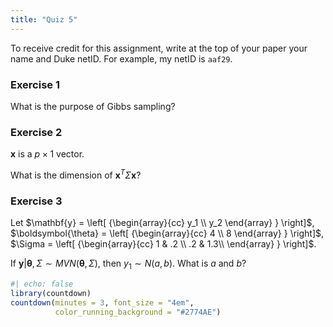 ```yaml
---
title: "Quiz 5"
---
```


To receive credit for this assignment, write at the top of your paper your name and Duke netID. For example, my netID is `aaf29`.

### Exercise 1

What is the purpose of Gibbs sampling?

### Exercise 2

$\mathbf{x}$ is a $p \times 1$ vector. 

What is the dimension of $\mathbf{x}^T \Sigma \mathbf{x}$?

### Exercise 3

Let $\mathbf{y} =  \left[ {\begin{array}{cc}
   y_1 \\
   y_2
  \end{array} } \right]$, 
  $\boldsymbol{\theta} =  \left[ {\begin{array}{cc}
   4 \\
   8
  \end{array} } \right]$, 
  $\Sigma =  \left[ {\begin{array}{cc}
   1 & .2 \\
   .2 & 1.3\\
  \end{array} } \right]$. 
  
  If $\mathbf{y} | \boldsymbol{\theta}, \Sigma \sim MVN(\boldsymbol{\theta}, \Sigma)$, then $y_1 \sim N(a, b)$. What is $a$ and $b$?

```r
#| echo: false
library(countdown)
countdown(minutes = 3, font_size = "4em",
          color_running_background = "#2774AE")
```

